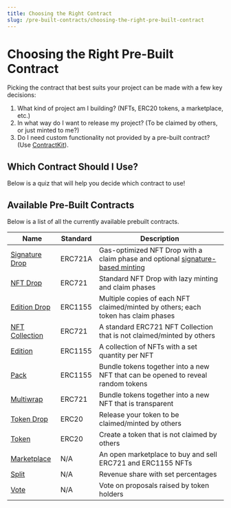 ```yaml
---
title: Choosing the Right Contract
slug: /pre-built-contracts/choosing-the-right-pre-built-contract
---
```



# Choosing the Right Pre-Built Contract

<div className="heroGrid">
<div>
<p>
Picking the contract that best suits your project can be made with a few key decisions:

<ol>
<li>What kind of project am I building? (NFTs, ERC20 tokens, a marketplace, etc.)</li>
<li>In what way do I want to release my project? (To be claimed by others, or just minted to me?)</li>
<li>Do I need custom functionality not provided by a pre-built contract? (Use <a href="https://portal.thirdweb.com/contractkit">ContractKit</a>).</li>
</ol>
</p>

  </div>
  <div className="heroGridImageContainer">
    <YoutubeEmbed link={"https://www.youtube.com/embed/7TD7VjuJr34"} />
  </div>
</div>

## Which Contract Should I Use?

Below is a quiz that will help you decide which contract to use!

<WhichContractQuiz />

## Available Pre-Built Contracts

Below is a list of all the currently available prebuilt contracts.

| Name                                                  | Standard | Description                                                                                                         |
| ----------------------------------------------------- | -------- | ------------------------------------------------------------------------------------------------------------------- |
| [Signature Drop](/pre-built-contracts/signature-drop) | ERC721A  | Gas-optimized NFT Drop with a claim phase and optional [signature-based minting](/glossary/signature-based-minting) |
| [NFT Drop](/pre-built-contracts/nft-drop)             | ERC721   | Standard NFT Drop with lazy minting and claim phases                                                                |
| [Edition Drop](/pre-built-contracts/edition-drop)     | ERC1155  | Multiple copies of each NFT claimed/minted by others; each token has claim phases                                   |
| [NFT Collection](/pre-built-contracts/nft-collection) | ERC721   | A standard ERC721 NFT Collection that is not claimed/minted by others                                               |
| [Edition](/pre-built-contracts/edition)               | ERC1155  | A collection of NFTs with a set quantity per NFT                                                                    |
| [Pack](/pre-built-contracts/pack)                     | ERC1155  | Bundle tokens together into a new NFT that can be opened to reveal random tokens                                    |
| [Multiwrap](/pre-built-contracts/multiwrap)           | ERC721   | Bundle tokens together into a new NFT that is transparent                                                           |
| [Token Drop](/pre-built-contracts/token-drop)         | ERC20    | Release your token to be claimed/minted by others                                                                   |
| [Token](/pre-built-contracts/token)                   | ERC20    | Create a token that is not claimed by others                                                                        |
| [Marketplace](/pre-built-contracts/marketplace)       | N/A      | An open marketplace to buy and sell ERC721 and ERC1155 NFTs                                                         |
| [Split](/pre-built-contracts/split)                   | N/A      | Revenue share with set percentages                                                                                  |
| [Vote](/pre-built-contracts/vote)                     | N/A      | Vote on proposals raised by token holders                                                                           |
